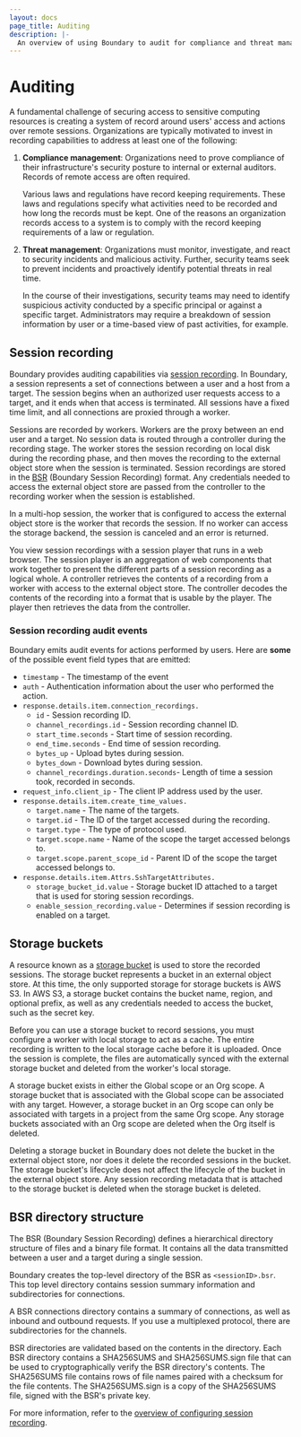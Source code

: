 ```yaml
---
layout: docs
page_title: Auditing
description: |-
  An overview of using Boundary to audit for compliance and threat management
---
```


# Auditing

A fundamental challenge of securing access to sensitive computing resources is creating a system of record around users' access and actions over remote sessions.
Organizations are typically motivated to invest in recording capabilities to address at least one of the following:

1. **Compliance management**: Organizations need to prove compliance of their infrastructure's security posture to internal or external auditors.
Records of remote access are often required.

   Various laws and regulations have record keeping requirements.
   These laws and regulations specify what activities need to be recorded and how long the records must be kept.
   One of the reasons an organization records access to a system is to comply with the record keeping requirements of a law or regulation.

2. **Threat management**: Organizations must monitor, investigate, and react to security incidents and malicious activity.
Further, security teams seek to prevent incidents and proactively identify potential threats in real time.

   In the course of their investigations, security teams may need to identify suspicious activity conducted by a specific principal or against a specific target.
   Administrators may require a breakdown of session information by user or a time-based view of past activities, for example.

## Session recording

Boundary provides auditing capabilities via [session recording](/boundary/docs/concepts/domain-model/session-recordings).
In Boundary, a session represents a set of connections between a user and a host from a target.
The session begins when an authorized user requests access to a target, and it ends when that access is terminated.
All sessions have a fixed time limit, and all connections are proxied through a worker.

Sessions are recorded by workers.
Workers are the proxy between an end user and a target.
No session data is routed through a controller during the recording stage.
The worker stores the session recording on local disk during the recording phase, and then moves the recording to the external object store when the session is terminated. Session recordings are stored in the [BSR](#bsr-directory-structure) (Boundary Session Recording) format.
Any credentials needed to access the external object store are passed from the controller to the recording worker when the session is established.

In a multi-hop session, the worker that is configured to access the external object store is the worker that records the session.
If no worker can access the storage backend, the session is canceled and an error is returned.

You view session recordings with a session player that runs in a web browser.
The session player is an aggregation of web components that work together to present the different parts of a session recording as a logical whole.
A controller retrieves the contents of a recording from a worker with access to the external object store.
The controller decodes the contents of the recording into a format that is usable by the player.
The player then retrieves the data from the controller.

### Session recording audit events

Boundary emits audit events for actions performed by users. Here are **some** of the possible event field types that are emitted:

- `timestamp` - The timestamp of the event
- `auth` - Authentication information about the user who performed the action.
- `response.details.item.connection_recordings.`
   - `id` - Session recording ID.
   - `channel_recordings.id` - Session recording channel ID.
   - `start_time.seconds` - Start time of session recording.
   - `end_time.seconds` - End time of session recording.
   - `bytes_up` - Upload bytes during session.
   - `bytes_down` - Download bytes during session.
   - `channel_recordings.duration.seconds`- Length of time a session took, recorded in seconds.
- `request_info.client_ip` - The client IP address used by the user.
- `response.details.item.create_time_values.`
   - `target.name` - The name of the targets.
   - `target.id` - The ID of the target accessed during the recording.
   - `target.type` - The type of protocol used.
   - `target.scope.name` - Name of the scope the target accessed belongs to.
   - `target.scope.parent_scope_id` - Parent ID of the scope the target accessed belongs to.
- `response.details.item.Attrs.SshTargetAttributes.`
   - `storage_bucket_id.value` - Storage bucket ID attached to a target that is used for storing session recordings.
   - `enable_session_recording.value` - Determines if session recording is enabled on a target.

## Storage buckets

A resource known as a [storage bucket](/boundary/docs/concepts/domain-model/storage-buckets) is used to store the recorded sessions.
The storage bucket represents a bucket in an external object store.
At this time, the only supported storage for storage buckets is AWS S3.
In AWS S3, a storage bucket contains the bucket name, region, and optional prefix, as well as any credentials needed to access the bucket, such as the secret key.

Before you can use a storage bucket to record sessions, you must configure a worker with local storage to act as a cache.
The entire recording is written to the local storage cache before it is uploaded.
Once the session is complete, the files are automatically synced with the external storage bucket and deleted from the worker's local storage.

A storage bucket exists in either the Global scope or an Org scope.
A storage bucket that is associated with the Global scope can be associated with any target.
However, a storage bucket in an Org scope can only be associated with targets in a project from the same Org scope.
Any storage buckets associated with an Org scope are deleted when the Org itself is deleted.

Deleting a storage bucket in Boundary does not delete the bucket in the external object store, nor does it delete the recorded sessions in the bucket.
The storage bucket's lifecycle does not affect the lifecycle of the bucket in the external object store.
Any session recording metadata that is attached to the storage bucket is deleted when the storage bucket is deleted.

## BSR directory structure

The BSR (Boundary Session Recording) defines a hierarchical directory structure of files and a binary file format.
It contains all the data transmitted between a user and a target during a single session.

Boundary creates the top-level directory of the BSR as `<sessionID>.bsr`. This top level directory contains session summary information and subdirectories for connections.

A BSR connections directory contains a summary of connections, as well as inbound and outbound requests.
If you use a multiplexed protocol, there are subdirectories for the channels.


BSR directories are validated based on the contents in the directory.
Each BSR directory contains a SHA256SUMS and SHA256SUMS.sign file that can be used to cryptographically verify the BSR directory's contents.
The SHA256SUMS file contains rows of file names paired with a checksum for the file contents.
The SHA256SUMS.sign is a copy of the SHA256SUMS file, signed with the BSR's private key.



For more information, refer to the [overview of configuring session recording](/boundary/docs/configuration/session-recording).
